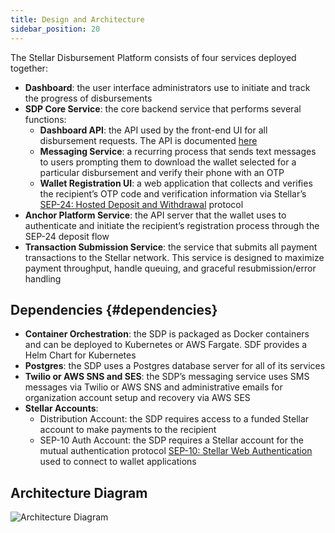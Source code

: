 ```yaml
---
title: Design and Architecture
sidebar_position: 20
---
```


The Stellar Disbursement Platform consists of four services deployed together:

- **Dashboard**: the user interface administrators use to initiate and track the progress of disbursements
- **SDP Core Service**: the core backend service that performs several functions:
  - **Dashboard API**: the API used by the front-end UI for all disbursement requests. The API is documented [here](../resources/README.mdx)
  - **Messaging Service**: a recurring process that sends text messages to users prompting them to download the wallet selected for a particular disbursement and verify their phone with an OTP
  - **Wallet Registration UI**: a web application that collects and verifies the recipient’s OTP code and verification information via Stellar’s [SEP-24: Hosted Deposit and Withdrawal](https://github.com/stellar/stellar-protocol/blob/master/ecosystem/sep-0024.md) protocol
- **Anchor Platform Service**: the API server that the wallet uses to authenticate and initiate the recipient’s registration process through the SEP-24 deposit flow
- **Transaction Submission Service**: the service that submits all payment transactions to the Stellar network. This service is designed to maximize payment throughput, handle queuing, and graceful resubmission/error handling

## Dependencies {#dependencies}

- **Container Orchestration**: the SDP is packaged as Docker containers and can be deployed to Kubernetes or AWS Fargate. SDF provides a Helm Chart for Kubernetes
- **Postgres**: the SDP uses a Postgres database server for all of its services
- **Twilio or AWS SNS and SES**: the SDP’s messaging service uses SMS messages via Twilio or AWS SNS and administrative emails for organization account setup and recovery via AWS SES
- **Stellar Accounts**:
  - Distribution Account: the SDP requires access to a funded Stellar account to make payments to the recipient
  - SEP-10 Auth Account: the SDP requires a Stellar account for the mutual authentication protocol [SEP-10: Stellar Web Authentication](https://github.com/stellar/stellar-protocol/blob/master/ecosystem/sep-0010.md) used to connect to wallet applications

## Architecture Diagram

![Architecture Diagram](/assets/SDP/SDP2.png)
